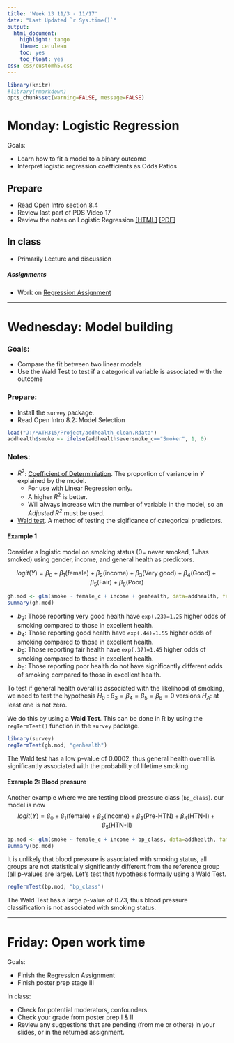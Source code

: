 ```yaml
---
title: 'Week 13 11/3 - 11/17'
date: "Last Updated `r Sys.time()`"
output:
  html_document:
    highlight: tango
    theme: cerulean
    toc: yes
    toc_float: yes
css: css/customh5.css
---
```


```r
library(knitr)
#library(rmarkdown)
opts_chunk$set(warning=FALSE, message=FALSE) 
```


# Monday: Logistic Regression

Goals: 

* Learn how to fit a model to a binary outcome
* Interpret logistic regression coefficients as Odds Ratios

## Prepare 
* Read Open Intro section 8.4
* Review last part of PDS Video 17
* Review the notes on Logistic Regression [[HTML]](docs/lec08_LogReg.html) [[PDF]](docs/lec08_LogReg.pdf)

## In class
* Primarily Lecture and discussion

##### Assignments
* Work on [Regression Assignment](hw/Regression_Assignment.html)


---

# Wednesday: Model building

### Goals: 

* Compare the fit between two linear models
* Use the Wald Test to test if a categorical variable is associated with the outcome

### Prepare: 
* Install the `survey` package. 
* Read Open Intro 8.2: Model Selection

```r
load("J:/MATH315/Project/addhealth_clean.Rdata")
addhealth$smoke <- ifelse(addhealth$eversmoke_c=="Smoker", 1, 0)
```

### Notes:

* $R^{2}$: [Coefficient of Determiniation](https://en.wikipedia.org/wiki/Coefficient_of_determination). The proportion of variance in $Y$ explained by the model. 
    - For use with Linear Regression only. 
    - A higher $R^{2}$ is better. 
    - Will always increase with the number of variable in the model, so an _Adjusted $R^{2}$_ must be used. 

* [Wald test](https://en.wikipedia.org/wiki/Wald_test). A method of testing the sigificance of categorical predictors. 

#### Example 1
Consider a logistic model on smoking status (0= never smoked, 1=has smoked) using gender, income, and general health as predictors. 

$$
logit(Y) = \beta_{0} + \beta_{1}\mbox{(female)} + \beta_{2}\mbox{(income)} + \beta_{3}\mbox{(Very good)} 
+ \beta_{4}\mbox{(Good)} + \beta_{5}\mbox{(Fair)} + \beta_{6}\mbox{(Poor)}
$$

```r
gh.mod <- glm(smoke ~ female_c + income + genhealth, data=addhealth, family='binomial')
summary(gh.mod)
```

* $b_{3}$: Those reporting very good health have `exp(.23)=1.25` higher odds of smoking compared to those in excellent health. 
* $b_{4}$: Those reporting good health have `exp(.44)=1.55` higher odds of smoking compared to those in excellent health. 
* $b_{5}$: Those reporting fair health have `exp(.37)=1.45` higher odds of smoking compared to those in excellent health. 
* $b_{6}$: Those reporting poor health do not have significantly different odds of smoking compared to those in excellent health. 

To test if general health overall is associated with the likelihood of smoking, we need to test the hypothesis
$H_{0}: \beta_{3}=\beta_{4}=\beta_{5}=\beta_{6}=0$ versions $H_{A}$: at least one is not zero. 

We do this by using a **Wald Test**. This can be done in R by using the `regTermTest()` function in the `survey` package. 

```r
library(survey)
regTermTest(gh.mod, "genhealth")
```
The Wald test has a low p-value of 0.0002, thus general health overall is significantly associated with the probability of lifetime smoking. 

#### Example 2: Blood pressure
Another example where we are testing blood pressure class (`bp_class`). our model is now
$$
logit(Y) = \beta_{0} + \beta_{1}\mbox{(female)} + \beta_{2}\mbox{(income)} + \beta_{3}\mbox{(Pre-HTN)} 
+ \beta_{4}\mbox{(HTN-I)} + \beta_{5}\mbox{(HTN-II)}
$$

```r
bp.mod <- glm(smoke ~ female_c + income + bp_class, data=addhealth, family='binomial')
summary(bp.mod)
```

It is unlikely that blood pressure is associated with smoking status, all groups are not statistically significantly different from the reference group (all p-values are large). Let's test that hypothesis formally using a Wald Test. 

```r
regTermTest(bp.mod, "bp_class")
```

The Wald Test has a large p-value of 0.73, thus blood pressure classification is not associated with smoking status. 


----

# Friday: Open work time


Goals: 

* Finish the Regression Assignment
* Finish poster prep stage III

In class: 

* Check for potential moderators, confounders.
* Check your grade from poster prep I & II
* Review any suggestions that are pending (from me or others) in your slides, or in the returned assignment. 


